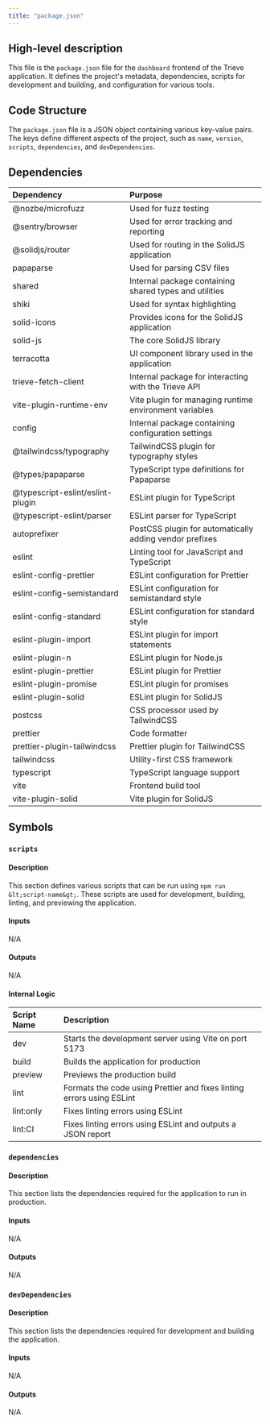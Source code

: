 ```yaml
---
title: "package.json"
---
```


## High-level description
This file is the `package.json` file for the `dashboard` frontend of the Trieve application. It defines the project's metadata, dependencies, scripts for development and building, and configuration for various tools.

## Code Structure
The `package.json` file is a JSON object containing various key-value pairs. The keys define different aspects of the project, such as `name`, `version`, `scripts`, `dependencies`, and `devDependencies`.

## Dependencies
| Dependency | Purpose |
|:-----------|:--------|
| @nozbe/microfuzz | Used for fuzz testing |
| @sentry/browser | Used for error tracking and reporting |
| @solidjs/router | Used for routing in the SolidJS application |
| papaparse | Used for parsing CSV files |
| shared | Internal package containing shared types and utilities |
| shiki | Used for syntax highlighting |
| solid-icons | Provides icons for the SolidJS application |
| solid-js | The core SolidJS library |
| terracotta | UI component library used in the application |
| trieve-fetch-client | Internal package for interacting with the Trieve API |
| vite-plugin-runtime-env | Vite plugin for managing runtime environment variables |
| config | Internal package containing configuration settings |
| @tailwindcss/typography | TailwindCSS plugin for typography styles |
| @types/papaparse | TypeScript type definitions for Papaparse |
| @typescript-eslint/eslint-plugin | ESLint plugin for TypeScript |
| @typescript-eslint/parser | ESLint parser for TypeScript |
| autoprefixer | PostCSS plugin for automatically adding vendor prefixes |
| eslint | Linting tool for JavaScript and TypeScript |
| eslint-config-prettier | ESLint configuration for Prettier |
| eslint-config-semistandard | ESLint configuration for semistandard style |
| eslint-config-standard | ESLint configuration for standard style |
| eslint-plugin-import | ESLint plugin for import statements |
| eslint-plugin-n | ESLint plugin for Node.js |
| eslint-plugin-prettier | ESLint plugin for Prettier |
| eslint-plugin-promise | ESLint plugin for promises |
| eslint-plugin-solid | ESLint plugin for SolidJS |
| postcss | CSS processor used by TailwindCSS |
| prettier | Code formatter |
| prettier-plugin-tailwindcss | Prettier plugin for TailwindCSS |
| tailwindcss | Utility-first CSS framework |
| typescript | TypeScript language support |
| vite | Frontend build tool |
| vite-plugin-solid | Vite plugin for SolidJS |

## Symbols

### `scripts`
#### Description
This section defines various scripts that can be run using `npm run &lt;script-name&gt;`. These scripts are used for development, building, linting, and previewing the application.

#### Inputs
N/A

#### Outputs
N/A

#### Internal Logic
| Script Name | Description |
|:------------|:------------|
| dev | Starts the development server using Vite on port 5173 |
| build | Builds the application for production |
| preview | Previews the production build |
| lint | Formats the code using Prettier and fixes linting errors using ESLint |
| lint:only | Fixes linting errors using ESLint |
| lint:CI | Fixes linting errors using ESLint and outputs a JSON report |

### `dependencies`
#### Description
This section lists the dependencies required for the application to run in production.

#### Inputs
N/A

#### Outputs
N/A

### `devDependencies`
#### Description
This section lists the dependencies required for development and building the application.

#### Inputs
N/A

#### Outputs
N/A
